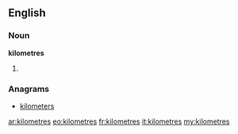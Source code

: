 {{also|kilòmetres}}
==English==

===Noun===
'''kilometres'''

# {{plural of|[[kilometre]]}}

===Anagrams===
* [[kilometers#English|kilometers]]

[[ar:kilometres]]
[[eo:kilometres]]
[[fr:kilometres]]
[[it:kilometres]]
[[my:kilometres]]